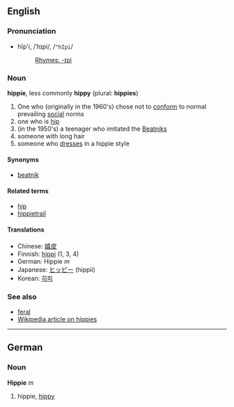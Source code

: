 ==English==
===Pronunciation===
*hĭp'i, /ˈhɪpi/, /<tt>"hIpi</tt>/
*:[[Rhymes:English:-ɪpi|Rhymes: -ɪpi]]

===Noun===
'''hippie''', less commonly '''hippy''' (plural: '''hippies''')

# One who (originally in the 1960's) chose not to [[conform]] to normal prevailing [[social]] norms
# one who is [[hip]]
#(in the 1950's) a teenager who imitated the  [[Beatnik]]s
#someone with long hair
#someone who [[dress]]es in a hippie style

====Synonyms====
*[[beatnik]]

====Related terms====
*[[hip]]<!-- definitely related? --><!-- Um, we say it is -->
*[[hippietrail]]

====Translations====
*Chinese: [[嬉皮]]
*Finnish: [[hippi]] (1, 3, 4)
*German: Hippie ''m''
*Japanese: [[ヒッピー]] (hippii)
*Korean: [[히피]]

===See also===
*[[feral]]
*[[w:Hippie|Wikipedia article on hippies]]

----

==German==
===Noun===
'''Hippie''' ''m''

# hippie, [[hippy]]